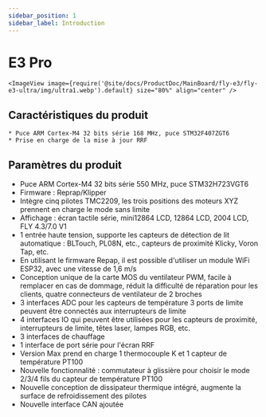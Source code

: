 ```yaml
---
sidebar_position: 1
sidebar_label: Introduction
---
```




# E3 Pro

    <ImageView image={require('@site/docs/ProductDoc/MainBoard/fly-e3/fly-e3-ultra/img/ultra1.webp').default} size="80%" align="center" />

## Caractéristiques du produit

    * Puce ARM Cortex-M4 32 bits série 168 MHz, puce STM32F407ZGT6
    * Prise en charge de la mise à jour RRF



## Paramètres du produit

* Puce ARM Cortex-M4 32 bits série 550 MHz, puce STM32H723VGT6
* Firmware : Reprap/Klipper
* Intègre cinq pilotes TMC2209, les trois positions des moteurs XYZ prennent en charge le mode sans limite
* Affichage : écran tactile série, mini12864 LCD, 12864 LCD, 2004 LCD, FLY 4.3/7.0 V1
* 1 entrée haute tension, supporte les capteurs de détection de lit automatique : BLTouch, PL08N, etc., capteurs de proximité Klicky, Voron Tap, etc.
* En utilisant le firmware Repap, il est possible d'utiliser un module WiFi ESP32, avec une vitesse de 1,6 m/s
* Conception unique de la carte MOS du ventilateur PWM, facile à remplacer en cas de dommage, réduit la difficulté de réparation pour les clients, quatre connecteurs de ventilateur de 2 broches
* 3 interfaces ADC pour les capteurs de température
3 ports de limite peuvent être connectés aux interrupteurs de limite
* 4 interfaces IO qui peuvent être utilisées pour les capteurs de proximité, interrupteurs de limite, têtes laser, lampes RGB, etc.
* 3 interfaces de chauffage
* 1 interface de port série pour l'écran RRF
* Version Max prend en charge 1 thermocouple K et 1 capteur de température PT100
* Nouvelle fonctionnalité : commutateur à glissière pour choisir le mode 2/3/4 fils du capteur de température PT100
* Nouvelle conception de dissipateur thermique intégré, augmente la surface de refroidissement des pilotes
* Nouvelle interface CAN ajoutée
